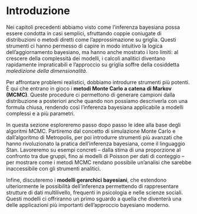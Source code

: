 # Introduzione {.unnumbered}

Nei capitoli precedenti abbiamo visto come l’inferenza bayesiana possa essere condotta in casi semplici, sfruttando coppie coniugate di distribuzioni o metodi diretti come l’approssimazione su griglia. Questi strumenti ci hanno permesso di capire in modo intuitivo la logica dell’aggiornamento bayesiano, ma hanno anche mostrato i loro limiti: al crescere della complessità dei modelli, i calcoli analitici diventano rapidamente impraticabili e l’approccio su griglia soffre della cosiddetta *maledizione della dimensionalità*.

Per affrontare problemi realistici, dobbiamo introdurre strumenti più potenti. È qui che entrano in gioco i **metodi Monte Carlo a catena di Markov (MCMC)**. Queste procedure ci permettono di generare campioni dalla distribuzione a posteriori anche quando non possiamo descriverla con una formula chiusa, rendendo così l’inferenza bayesiana applicabile a modelli complessi e a più parametri.

In questa sezione esploreremo passo dopo passo le idee alla base degli algoritmi MCMC. Partiremo dal concetto di simulazione Monte Carlo e dall’algoritmo di Metropolis, per poi introdurre strumenti più avanzati che hanno rivoluzionato la pratica dell’inferenza bayesiana, come il linguaggio Stan. Lavoreremo su esempi concreti – dalla stima di una proporzione al confronto tra due gruppi, fino ai modelli di Poisson per dati di conteggio – per mostrare come i metodi MCMC rendano possibile un’analisi che sarebbe inaccessibile con gli strumenti analitici.

Infine, discuteremo i **modelli gerarchici bayesiani**, che estendono ulteriormente le possibilità dell’inferenza permettendo di rappresentare strutture di dati multilivello, frequenti in psicologia e nelle scienze sociali. Questi modelli ci offriranno un primo sguardo a quella che diventerà una delle applicazioni più importanti dell’approccio bayesiano moderno.
